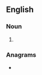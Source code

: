 {{also|Duffers|Düffers}}
==English==

===Noun===
{{head|en|noun form}}

# {{plural of|en|duffer}}

===Anagrams===
* {{anagrams|en|a=deffrsu|suffer'd}}